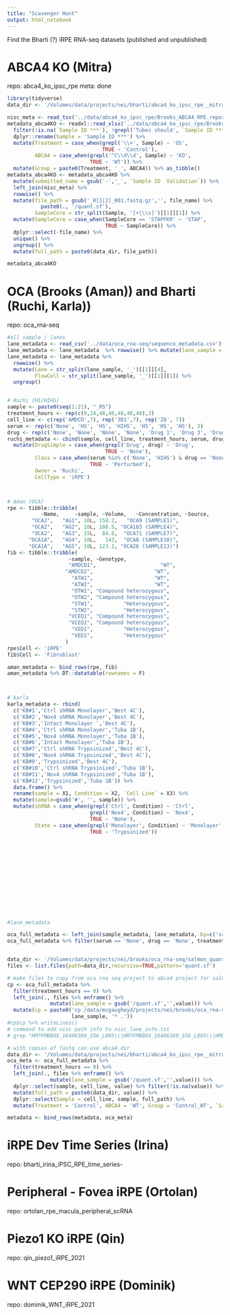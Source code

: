 ```yaml
---
title: "Scavenger Hunt"
output: html_notebook
---
```


Find the Bharti (?) iRPE RNA-seq datasets (published and unpublished)

# ABCA4 KO (Mitra)
repo: abca4_ko_ipsc_rpe
meta: done
```r
library(tidyverse)
data_dir <- '/Volumes/data/projects/nei/bharti/abca4_ko_ipsc_rpe__mitra/salmon_quant/'

nisc_meta <- read_tsv('../data/abca4_ko_ipsc_rpe/Brooks_ABCA4_RPE.report.txt') %>% as_tibble()
metadata_abca4KO <- readxl::read_xlsx('../data/abca4_ko_ipsc_rpe/Brooks ABCA4_RPE  RNA seqIllumina_Sample_Submission_Form.xlsx', skip = 22, sheet = 'Sample Form') %>% 
  filter(!is.na(`Sample ID ***`), !grepl('Tubes should', `Sample ID ***`) ) %>% 
  dplyr::rename(Sample = 'Sample ID ***') %>% 
  mutate(Treatment = case_when(grepl('\\+', Sample) ~ 'OS',
                               TRUE ~ 'Control'),
         ABCA4 = case_when(grepl('^C\\d\\d', Sample) ~ 'KO',
                           TRUE ~ 'WT')) %>% 
  mutate(Group = paste0(Treatment, '_', ABCA4)) %>% as_tibble()
metadata_abca4KO <- metadata_abca4KO %>% 
  mutate(submitted_name = gsub('-','_', `Sample ID  Validation`)) %>% 
  left_join(nisc_meta) %>% 
  rowwise() %>% 
  mutate(file_path = gsub('_R[1|2]_001.fastq.gz','', file_name) %>% 
           paste0(., '/quant.sf'),
         SampleCore = str_split(Sample, '[+|\\s]')[[1]][1]) %>% 
  mutate(SampleCore = case_when(SampleCore == 'STAPFKR' ~ 'STAP',
                                TRUE ~ SampleCore)) %>% 
  dplyr::select(-file_name) %>% 
  unique() %>% 
  ungroup() %>% 
  mutate(full_path = paste0(data_dir, file_path)) 

metadata_abca4KO
```

# OCA (Brooks (Aman)) and Bharti (Ruchi, Karla))
repo: oca_rna-seq
```r
#all sample / lanes
lane_metadata <- read_csv('../data/oca_rna-seq/sequence_metadata.csv')
lane_metadata <- lane_metadata  %>% rowwise() %>% mutate(lane_sample = str_split(file_name, '_R[1/2]')[[1]][1])
lane_metadata <- lane_metadata %>% 
  rowwise() %>% 
  mutate(Lane = str_split(lane_sample, '_')[[1]][4],
         FlowCell = str_split(lane_sample, '_')[[1]][1]) %>% 
  ungroup()


# Ruchi (HI/HIHS)
sample <- paste0(seq(1:21), "_RS")
treatment_hours <- rep(c(0,24,48,48,48,48,48),3)
cell_line <- c(rep('AMDCD',7), rep('3D1',7), rep('Z8', 7))
serum <- rep(c('None', 'HS', 'HS', 'HIHS', 'HS', 'HS', 'HS'), 3)
drug <- rep(c('None', 'None', 'None', 'None', 'Drug 1', 'Drug 3', 'Drug 4'), 3)
ruchi_metadata <- cbind(sample, cell_line, treatment_hours, serum, drug) %>% data.frame(stringsAsFactors = FALSE) %>% 
  mutate(DrugSimple = case_when(grepl('Drug', drug) ~ 'Drug',
                                TRUE ~ 'None'),
         Class = case_when(serum %in% c('None', 'HIHS') & drug == 'None' ~ 'Control',
                           TRUE ~ 'Perturbed'),
         Owner = 'Ruchi',
         CellType = 'iRPE')



# Aman (OCA)
rpe <- tibble::tribble(
           ~Name,     ~sample, ~Volume,   ~Concentration, ~Source,
        "OCA2",   "AG1", 10L, 158.2,   "OCA9 (SAMPLE1)",
        "OCA2",   "AG2", 10L, 108.5, "OCA103 (SAMPLE4)",
        "OCA2",   "AG3", 15L,  84.8,  "OCA71 (SAMPLE7)",
       "OCA1A",   "AG4", 10L,   143,  "OCA8 (SAMPLE10)",
       "OCA1A",   "AG5", 10L, 123.1, "OCA26 (SAMPLE13)")
fib <- tibble::tribble(
                    ~sample, ~Genotype,
                    "AMDCD1",                     "WT",
                   "AMDCD2",                    "WT",
                     "ATW1",                    "WT",
                     "ATW2",                    "WT",
                     "OTW1", "Compound heterozygous",
                     "OTW2", "Compound heterozygous",
                     "STW1",          "Heterozygous",
                     "STW2",          "Heterozygous",
                    "VCEQ1", "Compound heterozygous",
                    "VCEQ2", "Compound heterozygous",
                     "VED1",          "Heterozygous",
                     "VED2",          "Heterozygous"
                   )
rpe$Cell <- 'iRPE'
fib$Cell <- 'Fibroblast'

aman_metadata <- bind_rows(rpe, fib)
aman_metadata %>% DT::datatable(rownames = F)



# karla
karla_metadata <- rbind(
  c('KB#1','Ctrl shRNA Monolayer','Best 4C'),
  c('KB#2','Nox4 shRNA Monolayer','Best 4C'),
  c('KB#3','Intact Monolayer ','Best 4C'),
  c('KB#4','Ctrl shRNA Monolayer','Tuba 1B'),
  c('KB#5','Nox4 shRNA Monolayer','Tuba 1B'),
  c('KB#6','Intact Monolayer','Tuba 1B'),
  c('KB#7','Ctrl shRNA Trypsinized','Best 4C'),
  c('KB#8','Nox4 shRNA Trypsinized','Best 4C'),
  c('KB#9','Trypsinized','Best 4C'),
  c('KB#10','Ctrl shRNA Trypsinized','Tuba 1B'),
  c('KB#11','Nox4 shRNA Trypsinized','Tuba 1B'),
  c('KB#12','Trypsinized','Tuba 1B')) %>%
  data.frame() %>% 
  rename(sample = X1, Condition = X2, `Cell Line` = X3) %>% 
  mutate(sample=gsub('#', '', sample)) %>% 
  mutate(shRNA = case_when(grepl('Ctrl', Condition) ~ 'Ctrl', 
                           grepl('Nox4', Condition) ~ 'Nox4',
                           TRUE ~ 'None'),
         State = case_when(grepl('Monolayer', Condition) ~ 'Monolayer',
                           TRUE ~ 'Trypsinized'))














#lane_metadata

oca_full_metadata <- left_join(sample_metadata, lane_metadata, by=c('sample' = 'submitted_name'))
oca_full_metadata %>% filter(serum == 'None', drug == 'None', treatment_hours == 0)


data_dir <- '/Volumes/data/projects/nei/brooks/oca_rna-seq/salmon_quant/'
files <- list.files(path=data_dir,recursive=TRUE,pattern='quant.sf')

# make files to copy from oca rna seq project to abca4 project for salmon quant
cp <- oca_full_metadata %>% 
  filter(treatment_hours == 0) %>%  
  left_join(., files %>% enframe() %>% 
              mutate(lane_sample = gsub('/quant.sf','',value))) %>% 
  mutate(cp = paste0('cp /data/mcgaugheyd/projects/nei/brooks/oca_rna-seq/fastq_files/', 
                     lane_sample, '* .')) 
#cp$cp %>% writeLines()
# command to add nisc path info to nisc_lane_info.txt
# grep "HM7FMBBXX_16496360_S56_L005\\|HM7FMBBXX_16496360_S56_L005\\|HMLLWBBXX_16496360_S69_L008\\|HMLLWBBXX_16496360_S69_L008\\|HMLLWBBXX_16496360_S69_L006\\|HMLLWBBXX_16496360_S69_L006\\|HMLLWBBXX_16496360_S69_L007\\|HMLLWBBXX_16496360_S69_L007\\|HM7FMBBXX_16496358_S54_L005\\|HM7FMBBXX_16496358_S54_L005\\|HMLLWBBXX_16496358_S67_L008\\|HMLLWBBXX_16496358_S67_L008\\|HMLLWBBXX_16496358_S67_L007\\|HMLLWBBXX_16496358_S67_L007\\|HMLLWBBXX_16496358_S67_L006\\|HMLLWBBXX_16496358_S67_L006\\|HM7FMBBXX_16496356_S52_L005\\|HM7FMBBXX_16496356_S52_L005\\|HMLLWBBXX_16496356_S65_L007\\|HMLLWBBXX_16496356_S65_L007\\|HMLLWBBXX_16496356_S65_L006\\|HMLLWBBXX_16496356_S65_L006\\|HMLLWBBXX_16496356_S65_L008\\|HMLLWBBXX_16496356_S65_L008" ~/git/oca_rna-seq/data/nisc_file_paths.txt

# with copies of fastq can use abca4 dir
data_dir <- '/Volumes/data/projects/nei/bharti/abca4_ko_ipsc_rpe__mitra/salmon_quant/'
oca_meta <- oca_full_metadata %>% 
  filter(treatment_hours == 0) %>%  
  left_join(., files %>% enframe() %>% 
              mutate(lane_sample = gsub('/quant.sf','',value))) %>% 
  dplyr::select(sample, cell_line, value) %>% filter(!is.na(value)) %>% 
  mutate(full_path = paste0(data_dir, value)) %>% 
  dplyr::select(Sample = cell_line, sample, full_path) %>% 
  mutate(Treatment = 'Control', ABCA4 = 'WT', Group = 'Control_WT', `Sample ID  Validation` = sample)

metadata <- bind_rows(metadata, oca_meta) 

```

# iRPE Dev Time Series (Irina)
repo: bharti_irina_iPSC_RPE_time_series-

# Peripheral - Fovea iRPE (Ortolan)
repo: ortolan_rpe_macula_peripheral_scRNA

# Piezo1 KO iRPE (Qin)
repo: qin_piezo1_iRPE_2021

# WNT CEP290 iRPE (Dominik)
repo: dominik_WNT_iRPE_2021